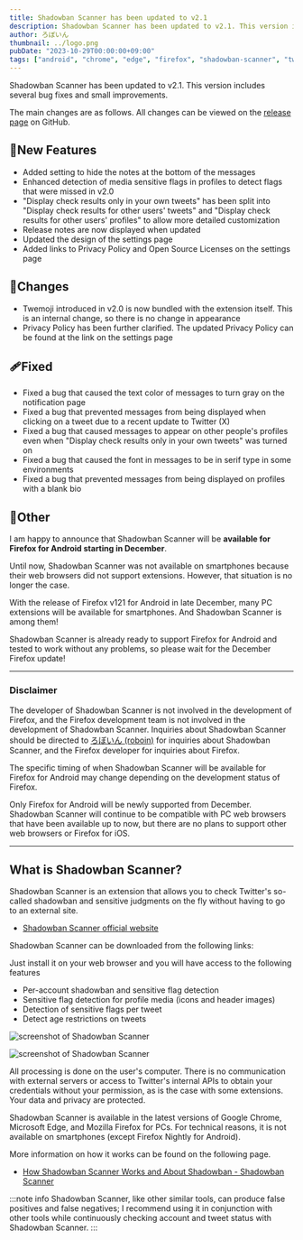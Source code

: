 ```yaml
---
title: Shadowban Scanner has been updated to v2.1
description: Shadowban Scanner has been updated to v2.1. This version includes several bug fixes and small improvements.
author: ろぼいん
thumbnail: ../logo.png
pubDate: "2023-10-29T00:00:00+09:00"
tags: ["android", "chrome", "edge", "firefox", "shadowban-scanner", "twitter", "extension"]
---
```



Shadowban Scanner has been updated to v2.1. This version includes several bug fixes and small improvements.

The main changes are as follows. All changes can be viewed on the [release page](https://github.com/Robot-Inventor/shadowban-scanner/releases/tag/v2.1.0) on GitHub.

## 🎉New Features

- Added setting to hide the notes at the bottom of the messages
- Enhanced detection of media sensitive flags in profiles to detect flags that were missed in v2.0
- "Display check results only in your own tweets" has been split into "Display check results for other users' tweets" and "Display check results for other users' profiles" to allow more detailed customization
- Release notes are now displayed when updated
- Updated the design of the settings page
- Added links to Privacy Policy and Open Source Licenses on the settings page

## 🔧Changes

- Twemoji introduced in v2.0 is now bundled with the extension itself. This is an internal change, so there is no change in appearance
- Privacy Policy has been further clarified. The updated Privacy Policy can be found at the link on the settings page

## 🩹Fixed

- Fixed a bug that caused the text color of messages to turn gray on the notification page
- Fixed a bug that prevented messages from being displayed when clicking on a tweet due to a recent update to Twitter (X)
- Fixed a bug that caused messages to appear on other people's profiles even when "Display check results only in your own tweets" was turned on
- Fixed a bug that caused the font in messages to be in serif type in some environments
- Fixed a bug that prevented messages from being displayed on profiles with a blank bio

## 📝Other

I am happy to announce that Shadowban Scanner will be **available for Firefox for Android starting in December**.

Until now, Shadowban Scanner was not available on smartphones because their web browsers did not support extensions. However, that situation is no longer the case.

With the release of Firefox v121 for Android in late December, many PC extensions will be available for smartphones. And Shadowban Scanner is among them!

Shadowban Scanner is already ready to support Firefox for Android and tested to work without any problems, so please wait for the December Firefox update!

---

### Disclaimer

The developer of Shadowban Scanner is not involved in the development of Firefox, and the Firefox development team is not involved in the development of Shadowban Scanner. Inquiries about Shadowban Scanner should be directed to [ろぼいん (roboin)](https://twitter.com/keita_roboin) for inquiries about Shadowban Scanner, and the Firefox developer for inquiries about Firefox.

The specific timing of when Shadowban Scanner will be available for Firefox for Android may change depending on the development status of Firefox.

Only Firefox for Android will be newly supported from December. Shadowban Scanner will continue to be compatible with PC web browsers that have been available up to now, but there are no plans to support other web browsers or Firefox for iOS.

---

## What is Shadowban Scanner?

Shadowban Scanner is an extension that allows you to check Twitter's so-called shadowban and sensitive judgments on the fly without having to go to an external site.

<YouTube id="6c4MCItd7wY" />

- [Shadowban Scanner official website](https://shadowban-scanner.roboin.io/en/)

Shadowban Scanner can be downloaded from the following links:

<ExtensionBadges/>

Just install it on your web browser and you will have access to the following features

- Per-account shadowban and sensitive flag detection
- Sensitive flag detection for profile media (icons and header images)
- Detection of sensitive flags per tweet
- Detect age restrictions on tweets

![screenshot of Shadowban Scanner](../../../../09/30/shadowban-scanner-v2-release/en/screenshot2_en.png)

![screenshot of Shadowban Scanner](../../../../09/30/shadowban-scanner-v2-release/en/screenshot1_en.png)

All processing is done on the user's computer. There is no communication with external servers or access to Twitter's internal APIs to obtain your credentials without your permission, as is the case with some extensions. Your data and privacy are protected.

Shadowban Scanner is available in the latest versions of Google Chrome, Microsoft Edge, and Mozilla Firefox for PCs. For technical reasons, it is not available on smartphones (except Firefox Nightly for Android).

More information on how it works can be found on the following page.

- [How Shadowban Scanner Works and About Shadowban - Shadowban Scanner](https://github.com/Robot-Inventor/shadowban-scanner/blob/main/doc/en/about-shadowban.md)

:::note info
Shadowban Scanner, like other similar tools, can produce false positives and false negatives; I recommend using it in conjunction with other tools while continuously checking account and tweet status with Shadowban Scanner.
:::
